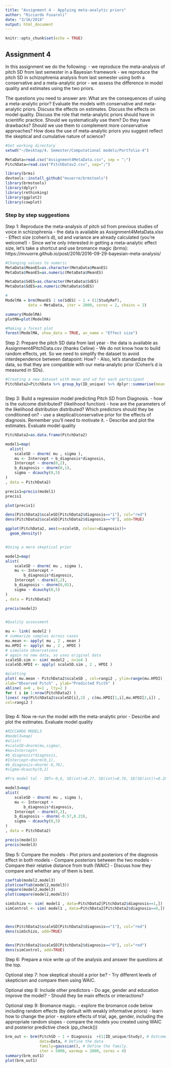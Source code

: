 ```yaml
---
title: "Assignment 4 - Applying meta-analytic priors"
author: "Riccardo Fusaroli"
date: "3/16/2018"
output: html_document
---
```


```r
knitr::opts_chunk$set(echo = TRUE)
```

## Assignment 4

In this assignment we do the following:
- we reproduce the meta-analysis of pitch SD from last semester in a Bayesian framework
- we reproduce the pitch SD in schizophrenia analysis from last semester using both a conservative and a meta-analytic prior
- we assess the difference in model quality and estimates using the two priors.

The questions you need to answer are: What are the consequences of using a meta-analytic prior? Evaluate the models with conservative and meta-analytic priors. Discuss the effects on estimates. Discuss the effects on model quality. Discuss the role that meta-analytic priors should have in scientific practice. Should we systematically use them? Do they have drawbacks? Should we use them to complement more conservative approaches? How does the use of meta-analytic priors you suggest reflect the skeptical and cumulative nature of science?

```r
#Set working directory
setwd("~/Desktop/4. Semester/Computational models/Portfolio-4")

MetaData=read.csv("Assignment4MetaData.csv", sep = ";")
PitchData=read.csv("PitchDatav2.csv", sep=";")

library(brms)
devtools::install_github("mvuorre/brmstools")
library(brmstools)
library(dplyr)
library(rethinking)
library(ggplot2)
library(cowplot)
```

### Step by step suggestions

Step 1: Reproduce the meta-analysis of pitch sd from previous studies of voice in schizophrenia
- the data is available as Assignment4MetaData.xlsx
- Effect size (cohen's d), sd and variance are already calculated (you're welcome!)
- Since we're only interested in getting a meta-analytic effect size, let's take a shortcut and use bromance magic (brms): https://mvuorre.github.io/post/2016/2016-09-29-bayesian-meta-analysis/

```r
#Changing values to numeric
MetaData$MeanES=as.character(MetaData$MeanES)
MetaData$MeanES=as.numeric(MetaData$MeanES)

MetaData$SdES=as.character(MetaData$SdES)
MetaData$SdES=as.numeric(MetaData$SdES)

#
ModelMA = brm(MeanES | se(SdES) ~ 1 + (1|StudyRef),
          data = MetaData, iter = 2000, cores = 2, chains = 2)

summary(ModelMA)
plotMA=plot(ModelMA)

#Making a forest plot
forest(ModelMA, show_data = TRUE, av_name = "Effect size")
```

Step 2: Prepare the pitch SD data from last year
- the data is available as Assignment4PitchData.csv (thanks Celine)
- We do not know how to build random effects, yet. So we need to simplify the dataset to avoid interdependence between datapoint: How?
- Also, let's standardize the data, so that they are compatible with our meta-analytic prior (Cohen's d is measured in SDs).

```r

#Creating a new dataset with mean and sd for each participant 
PitchData2=PitchData %>% group_by(ID_unique) %>% dplyr::summarise(mean = mean(PitchMean), sd= mean(PitchSD), diagnosis=mean(diagnosis), studynumber=mean(studynr)) %>% mutate(scaleMean = scale(mean), scaleSD=scale(sd))



```

Step 3: Build a regression model predicting Pitch SD from Diagnosis.
- how is the outcome distributed? (likelihood function)
- how are the parameters of the likelihood distribution distributed? Which predictors should they be conditioned on?
- use a skeptical/conservative prior for the effects of diagnosis. Remember you'll need to motivate it.
- Describe and plot the estimates. Evaluate model quality

```r
PitchData2=as.data.frame(PitchData2)

model1=map(
  alist(
    scaleSD ~ dnorm( mu , sigma ),
    mu <- Intercept + b_diagnosis*diagnosis,
    Intercept ~ dnorm(0,2),
    b_diagnosis ~ dnorm(0,1),
    sigma ~ dcauchy(0,5)
)
, data = PitchData2)

precis1=precis(model1)
precis1

plot(precis1)

dens(PitchData2$scaleSD[PitchData2$diagnosis=="1"], col="red")
dens(PitchData2$scaleSD[PitchData2$diagnosis=="0"], add=TRUE)

ggplot(PitchData2, aes(x=scaleSD, colour=diagnosis))+
  geom_density()


#Using a more skeptical prior

model2=map(
alist(
    scaleSD ~ dnorm( mu , sigma ),
    mu <- Intercept +
        b_diagnosis*diagnosis,
    Intercept ~ dnorm(0,2),
    b_diagnosis ~ dnorm(0,01),
    sigma ~ dcauchy(0,5)
)
, data = PitchData2)

precis(model2)


#Quality assessment 

mu <- link( model2 )
# summarize samples across cases
mu.mean <- apply( mu , 2 , mean )
mu.HPDI <- apply( mu , 2 , HPDI )
# simulate observations
# again no new data, so uses original data
scaleSD.sim <- sim( model2 , n=1e4 )
scaleSD.HPDI <- apply( scaleSD.sim , 2 , HPDI )

#plotting
plot( mu.mean ~ PitchData2$scaleSD , col=rangi2 , ylim=range(mu.HPDI) ,
xlab="Observed Pitch" , ylab="Predicted Picth" )
abline( a=0 , b=1 , lty=2 )
for ( i in 1:nrow(PitchData2) )
lines( rep(PitchData2$scaleSD[i],2) , c(mu.HPDI[1,i],mu.HPDI[2,i]) ,
col=rangi2 )



```

Step 4: Now re-run the model with the meta-analytic prior
- Describe and plot the estimates. Evaluate model quality

```r
#RICCARDO MODEL3
#model3=map(
#alist(
#scaleSD~dnorm(mu,sigma),
#mu=Intercept+
#b_diagnosis*diagnosis,
#Intercept~dnorm(0,1),
#b_diagnosis~dnorm(-6,76),
#sigma~dcauchy(0,2)

#Fra model tal - INT=-0,6, SE(int)=0.27, SD(int)=0.76, SE(SD(int))=0.28

model3=map(
alist(
    scaleSD ~ dnorm( mu , sigma ),
    mu <- Intercept +
        b_diagnosis*diagnosis,
    Intercept ~ dnorm(0,2),
    b_diagnosis ~ dnorm(-0.57,0.23),
    sigma ~ dcauchy(0,5)
)
, data = PitchData2)

precis(model1)
precis(model3)

```

Step 5: Compare the models
- Plot priors and posteriors of the diagnosis effect in both models
- Compare posteriors between the two models
- Compare their relative distance from truth (WAIC)
- Discuss how they compare and whether any of them is best.

```r
coeftab(model2,model3)
plot(coeftab(model2,model3))
compare(model2,model3)
plot(compare(model2,model3))

simSchizo <- sim( model1 , data=PitchData2[PitchData2$diagnosis==1,])
simControl <- sim( model1 , data=PitchData2[PitchData2$diagnosis==0,])



dens(PitchData2$scaleSD[PitchData2$diagnosis=="1"], col="red")
dens(simSchizo, add=TRUE)


dens(PitchData2$scaleSD[PitchData2$diagnosis=="0"], col="red")
dens(simControl, add=TRUE)

```

Step 6: Prepare a nice write up of the analysis and answer the questions at the top.

Optional step 7: how skeptical should a prior be?
- Try different levels of skepticism and compare them using WAIC.

Optional step 8: Include other predictors
- Do age, gender and education improve the model?
- Should they be main effects or interactions?

Optional step 9: Bromance magic.
- explore the bromance code below including random effects (by default with weakly informative priors)
- learn how to change the prior
- explore effects of trial, age, gender, including the appropriate random slopes
- compare the models you created using WAIC and posterior predictive check (pp_check())


```r

brm_out <- brm(PitchSD ~ 1 + Diagnosis  +(1|ID_unique/Study), # Outcome as a function of the predictors as in lme4. 
               data=Data, # Define the data
               family=gaussian(), # Define the family. 
               iter = 5000, warmup = 2000, cores = 4)
summary(brm_out1)
plot(brm_out1)

```

